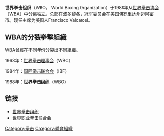 '''世界拳击组织'''（WBO， World Boxing Organization）于1988年从[[世界拳击协会|世界拳击协会]]（[[WBA|WBA]]）中分离独立。总部在[[波多黎各|波多黎各]]，冠军委员会在美国[[佛罗里达|佛罗里达]]州[[迈阿密|迈阿密]]市。现任主席为美国人Francisco Valcarcel。

== WBA的分裂拳擊組織 ==
WBA曾經在不同年份分裂出不同組織。

1963年：[[世界拳击理事会|世界拳击理事会]]（WBC）

1984年：[[国际拳击联合会|国际拳击联合会]]（IBF）

1988年：'''世界拳击组织'''（WBO）

== 链接 ==
*[https://web.archive.org/web/19991002054847/http://www.wbo-int.com/ 世界拳击组织] 
*[https://web.archive.org/web/20130727120006/http://www.wpbf-usbc.org/ 世界职业拳击联合会]

[[Category:拳击|Category:拳击]]
[[Category:體育組織|Category:體育組織]]